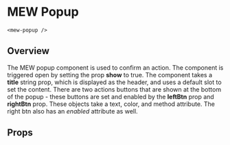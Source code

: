 

# MEW Popup
`<mew-popup />`

## Overview
The MEW popup component is used to confirm an action. 
The component is triggered open by setting the prop **show** to true.
The component takes a **title** string prop, which is displayed as the header, and uses a default slot to 
set the content.
 There are two actions buttons that are shown at the bottom of the popup - these buttons are 
 set and enabled by the **leftBtn** prop and **rightBtn** prop. These objects take a text,
 color, and method attribute. The right btn also has an *enabled* attribute as well.


## Props
<Props of={MewPopup} />
<Preview><Story id="mewpopup--mew-popup" /></Preview>

